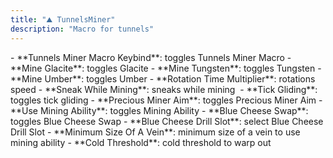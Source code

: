 ```yaml
---
title: "⛰️ TunnelsMiner"
description: "Macro for tunnels"
---
```


<Accordion title="General" icon="sparkles">
  - **Tunnels Miner Macro Keybind**: toggles Tunnels Miner Macro
  - **Mine Glacite**: toggles Glacite
  - **Mine Tungsten**: toggles Tungsten
  - **Mine Umber**: toggles Umber
  - **Rotation Time Multiplier**: rotations speed
  - **Sneak While Mining**: sneaks while mining 
  - **Tick Gliding**: toggles tick gliding
  - **Precious Miner Aim**: toggles Precious Miner Aim
</Accordion>

<Accordion title="Mining Ability" icon="sparkles">
  - **Use Mining Ability**: toggles Mining Ability
  - **Blue Cheese Swap**: toggles Blue Cheese Swap
  - **Blue Cheese Drill Slot**: select Blue Cheese Drill Slot
  - **Minimum Size Of A Vein**: minimum size of a vein to use mining ability
</Accordion>

<Accordion title="Macro" icon="sparkles">
  - **Cold Threshold**: cold threshold to warp out
</Accordion>
